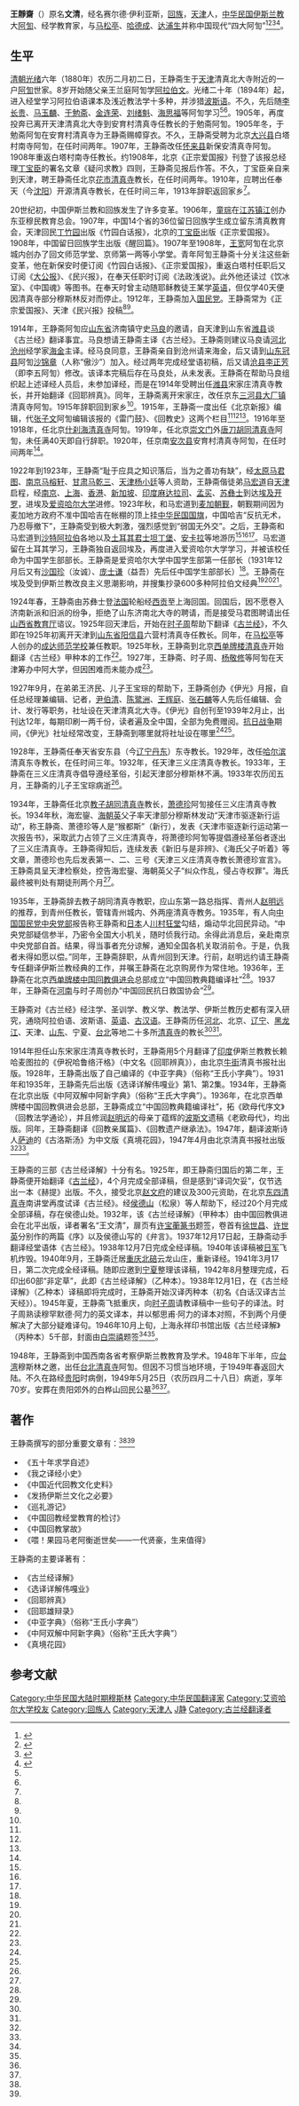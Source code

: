 {{中国伊斯兰教}}

'''王靜齋'''（{{bd|1880年|3月12日|1949年|5月25日|CatIdx=Wang}}）原名'''文清'''，经名赛尔德·伊利亚斯，[[回族|回族]]，[[天津|天津]]人，[[中华民国|中华民国]][[伊斯兰教|伊斯兰教]]大[[阿訇|阿訇]]、经学教育家，与[[马松亭|马松亭]]、[[哈德成|哈德成]]、[[达浦生|达浦生]]并称中国现代“四大阿訇”<ref name=seac>{{Cite web|url =http://www.seac.gov.cn/gjmw/zlk/2004-09-07/1165370090749670.htm|title =王静斋|author =|date =2004-09-07|publisher =中华人民共和国国家民族事务委员会|language =|accessdate =|quote =|deadurl =yes|archiveurl =https://web.archive.org/web/20081202073820/http://www.seac.gov.cn/gjmw/zlk/2004-09-07/1165370090749670.htm|archivedate =2008年12月2日|df =}}</ref><ref name=ah>{{Cite web |url = http://www.chinaislam.net.cn/cms/zjjy/jsrw/201205/25-683.html |title = 中国现代伊斯兰教四大阿訇之王静斋 |author =  |date = 2012-05-25 |publisher = 中国伊斯兰教协会 |language =  |accessdate =  |quote =  |archive-date = 2017-12-31 |archive-url = https://web.archive.org/web/20171231155406/http://www.chinaislam.net.cn/cms/zjjy/jsrw/201205/25-683.html |dead-url = no }}</ref><ref name=guang>{{Cite web |url = http://www.norislam.com/?viewnews-11105 |title = 王静斋 |author =  |date = 2009-10-30 |publisher = 伊斯兰之光 |language =  |accessdate =  |quote =  |archive-date = 2017-02-04 |archive-url = https://web.archive.org/web/20170204090110/http://www.norislam.com/?viewnews-11105 |dead-url = no }}</ref><ref name=nianpu>{{Cite web |url = http://www.norislam.com/?viewnews-11106 |title = 王静斋年谱 |author =  |date = 2009-10-30 |publisher = 伊斯兰之光 |language =  |accessdate =  |quote =  |archive-date = 2017-02-04 |archive-url = https://web.archive.org/web/20170204092337/http://www.norislam.com/?viewnews-11106 |dead-url = no }}</ref>。

== 生平 ==
[[清朝|清朝]][[光绪|光绪]]六年（1880年）农历二月初二日，王静斋生于[[天津|天津]]清真北大寺附近的一户[[阿訇|阿訇]]世家。8岁开始随父亲王兰庭阿訇学[[阿拉伯文|阿拉伯文]]。光绪二十年（1894年）起，进入经堂学习阿拉伯语课本及浅近教法学十多种，并涉猎[[波斯语|波斯语]]。不久，先后随[[李长贵|李长贵]]、[[马玉麟|马玉麟]]、[[于勉斋|于勉斋]]、[[金连荣|金连荣]]、[[刘绪魁|刘绪魁]]、[[海思福|海思福]]等阿訇学习<ref name=ah/><ref name=guang/>。1905年，再度投奔已离开天津清真北大寺到安育村清真寺任教长的于勉斋阿訇。1905年冬，于勉斋阿訇在安育村清真寺为王静斋赐幛穿衣。不久，王静斋受聘为北京[[大兴县_(金朝)|大兴县]]白塔村南寺阿訇，在任时间两年。1907年，王静斋改任[[怀来县|怀来县]]新保安清真寺阿訇。1908年重返白塔村南寺任教长。约1908年，北京《正宗爱国报》刊登了该报总经理[[丁宝臣|丁宝臣]]的署名文章《疑问求教》四则，王静斋见报后作答。不久，丁宝臣亲自来到天津，聘王静斋任北京[[花市清真寺|花市清真寺]]教长，在任时间两年。1910年，应聘出任奉天（今[[沈阳|沈阳]]）开源清真寺教长，在任时间三年，1913年辞职返回家乡<ref name=nianpu/>。

20世纪初，中国伊斯兰教和回族发生了许多变革。1906年，[[童琮|童琮]]在[[江苏|江苏]][[镇江|镇江]]创办东亚穆民教育总会。1907年，中国14个省的36位留日回族学生成立留东清真教育会，天津回民[[丁竹园|丁竹园]]出版《竹园白话报》，北京的[[丁宝臣|丁宝臣]]出版《正宗爱国报》。1908年，中国留日回族学生出版《醒回篇》。1907年至1908年，[[王宽|王宽]]阿訇在北京城内创办了回文师范学堂、京师第一两等小学堂。青年阿訇王静斋十分关注这些新变革，他在新保安时便订阅《竹园白话报》、《正宗爱国报》，重返白塔村任职后又订阅《[[大公报|大公报]]》、《民兴报》，在奉天任职时订阅《法政浅说》。此外他还读过《饮冰室》、《中国魂》等图书。在奉天时曾主动随耶稣教徒王某学[[英语|英语]]，但仅学40天便因清真寺部分穆斯林反对而停止。1912年，王静斋加入[[国民党_(宋教仁)|国民党]]。王静斋常为《正宗爱国报》、天津《民兴报》投稿<ref name=ah/><ref name=guang/>。

1914年，王静斋阿訇应[[山东省|山东省]]济南镇守史[[马良_(民国)|马良]]的邀请，自天津到山东省[[潍县|潍县]]谈《古兰经》翻译事宜。马良想请王静斋主译《古兰经》。王静斋则建议马良请[[河北|河北]][[沧州|沧州]]经学家[[海金|海金]]主译。经马良同意，王静斋亲自到沧州请来海金，后又请到[[山东|山东]][[冠县|冠县]]阿訇[[沙锦章|沙锦章]]（人称“傲沙”）加入。经过两年完成经堂语初稿，后又请[[沧县|沧县]][[李正芳|李正芳]]（即李五阿訇）修改。该译本完稿后存在马良处，从未发表。王静斋在帮助马良组织起上述译经人员后，未参加译经，而是在1914年受聘出任[[潍县|潍县]]宋家庄清真寺教长，并开始翻译《回耶辨真》。同年，王静斋离开宋家庄，改任京东[[三河县|三河县]][[大厂回族自治县|大厂镇]]清真寺阿訇。1915年辞职回到家乡<ref name=nianpu/>。1915年，王静斋一度出任《北京新报》编辑，代[[张子文|张子文]]阿訇编辑该报的《雷门鼓》、《回教史》这两个栏目<ref name=nianpu/><ref name=ah/><ref name=guang/>。1916年至1918年，任北京[[什刹海清真寺|什刹海清真寺]]阿訇。1919年，任北京[[崇文门|崇文门]]外[[上唐刀清真寺|唐刀胡同清真寺]]阿訇，未任满40天即自行辞职。1920年，任京南[[安次县|安次县]]安育村清真寺阿訇，在任时间两年<ref name=nianpu/>。

1922年到1923年，王静斋“耻于应具之知识落后，当为之善功有缺”，经[[太原|太原]][[马君图|马君图]]、[[南京|南京]][[马榕轩|马榕轩]]、[[甘肃|甘肃]][[马乾三|马乾三]]、[[天津|天津]][[杨小廷|杨小廷]]等人资助，王静斋偕徒弟[[马宏道|马宏道]]自[[天津|天津]]启程，经[[南京|南京]]、[[上海|上海]]、[[香港|香港]]、[[新加坡|新加坡]]、[[印度|印度]][[马德拉斯|麻达拉司]]、[[孟买|孟买]]、[[苏伊士运河|苏彝士]]到达[[埃及|埃及]][[开罗|开罗]]，进埃及[[爱资哈尔大学|爱资哈尔大学]]进修。1923年秋，和马宏道到[[麦加朝觐|麦加朝觐]]，朝觐期间因为麦加地方政府不准中国哈吉在帐棚的顶上挂[[中华民国国旗|中华民国国旗]]，中国哈吉“反抗无术，乃忍辱撤下”，王静斋受到极大刺激，强烈感觉到“弱国无外交”。之后，王静斋和马宏道到[[沙特阿拉伯|沙特阿拉伯]]各地以及[[土耳其|土耳其]][[君士坦丁堡|君士坦丁堡]]、[[安卡拉|安卡拉]]等地游历<ref name=ah/><ref name=guang/><ref name=nianpu/>。马宏道留在土耳其学习，王静斋独自返回埃及，再度进入爱资哈尔大学学习，并被该校任命为中国学生部部长。王静斋是爱资哈尔大学中国学生部第一任部长（1931年12月后又有[[沙国珍|沙国珍]]（汝诚）、[[庞士谦|庞士谦]]（益吾）先后任中国学生部部长）<ref name=nianpu/>。王静斋在埃及受到伊斯兰教改良主义思潮影响，并搜集抄录600多种阿拉伯文经典<ref name=ah/><ref name=guang/><ref name=nianpu/>。

1924年春，王静斋由苏彝士登[[法国|法国]]轮船经[[胡志明市|西贡]]至上海回国。回国后，因不愿卷入济南新派和旧派的纷争，拒绝了山东济南北大寺的聘请，而是接受马君图聘请出任[[山西省教育厅|山西省教育厅]]谘议。1925年回天津后，开始在[[时子周|时子周]]帮助下翻译《[[古兰经|古兰经]]》，不久即在1925年初离开天津到[[山东省|山东省]][[阳信县|阳信县]]六营村清真寺任教长。同年，在[[马松亭|马松亭]]等人创办的[[成达师范学校|成达师范学校]]兼任教职。1925年秋，王静斋到北京[[西单清真寺|西单牌楼清真寺]]开始翻译《古兰经》甲种本的工作<ref name=nianpu/>。1927年，王静斋、时子周、[[杨敬修|杨敬修]]等阿訇在天津筹办中阿大学，但因困难而未能办成<ref name=seac/>。

1927年9月，在弟弟王济民、儿子王宝琮的帮助下，王静斋创办《伊光》月报，自任总经理兼编辑、记者，[[尹伯清|尹伯清]]、[[陈鹭洲|陈鹭洲]]、[[王辉庭|王辉庭]]、[[张石麟|张石麟]]等人先后任编辑、会计、发行等职务，社址设在天津清真北大寺。《伊光》自创刊至1939年2月止，出刊达12年，每期印刷一两千份，读者遍及全中国，全部为免费赠阅。[[抗日战争|抗日战争]]期间，《伊光》社址经常改变，王静斋到哪里就将社址设在哪里<ref name=ah/><ref name=guang/>。

1928年，王静斋任奉天省安东县（今[[辽宁|辽宁]][[丹东|丹东]]）东寺教长。1929年，改任[[哈尔滨|哈尔滨]]清真东寺教长，在任时间三年。1932年，任天津三义庄清真寺教长。1933年，王静斋在三义庄清真寺倡导遵经革俗，引起天津部分穆斯林不满。1933年农历闰五月，王静斋的儿子王宝琮病逝<ref name=nianpu/>。

1934年，王静斋任北京[[教子胡同清真寺|教子胡同清真寺]]教长，[[萧德珍|萧德珍]]阿訇接任三义庄清真寺教长。1934年秋，海宏鋆、[[海朝英|海朝英]]父子率天津部分穆斯林发动“天津市驱逐新行运动”，称王静斋、萧德珍等人是“猴都斯”（新行），发表《天津市驱逐新行运动第一次报告书》，采取武力占领了三义庄清真寺，将萧德珍阿訇等提倡遵经革俗者逐出了三义庄清真寺。王静斋得知后，连续发表《新旧与是非辨》、《海氏父子听着》等文章，萧德珍也先后发表第一、二、三号《天津三义庄清真寺教长萧德珍宣言》。王静斋具呈天津检察处，控告海宏鋆、海朝英父子“纠众作乱，侵占寺权罪”。海氏最终被判处有期徒刑两个月<ref name=nianpu/>。

1935年，王静斋辞去教子胡同清真寺教职，应山东第一路总指挥、青州人[[赵明远|赵明远]]的推荐，到青州任教长，管辖青州城内、外两座清真寺教务。1935年，有人向[[中国国民党中央党部|中国国民党中央党部]]报告称王静斋和[[日本|日本]]人[[川村狂堂|川村狂堂]]勾结，煽动华北回民异动。“中央党部疑信参半，乃密令全国大小机关，随时侦我行动。余得此消息后，亲赴南京中央党部自首。结果，得当事者充分谅解，通知全国各机关取消前令。于是，仇我者未得如愿以偿。”同年，王静斋辞职，从青州回到天津。行前，赵明远约请王静斋专任翻译伊斯兰教经典的工作，并嘱王静斋在北京购房作为常住地。1936年，王静斋在北京[[西单牌楼|西单牌楼]][[中国回教俱进会|中国回教俱进会]]总部成立“中国回教典籍编译社”<ref name=nianpu/>。1937年，王静斋在[[河南|河南]]与时子周创办“中国回民抗日救国协会”<ref name=seac/>。

王静斋对《古兰经》经注学、圣训学、教义学、教法学、伊斯兰教历史都有深入研究，通晓阿拉伯语、波斯语、[[英语|英语]]、[[古汉语|古汉语]]。王静斋历任[[河北|河北]]、北京、[[辽宁|辽宁]]、[[黑龙江|黑龙江]]、天津、[[山东|山东]]、宁夏、[[台北|台北]]等地二十多所[[清真寺|清真寺]]的教长<ref name=ah/><ref name=guang/>。

1914年担任山东宋家庄清真寺教长时，王静斋用5个月翻译了[[印度|印度]]伊斯兰教教长赖哈麦图拉的《伊祝哈鲁络汗格》（中文名《回耶辨真》），由北京[[牛街|牛街]]清真书报社出版。1928年，王静斋出版了自己编译的《中亚字典》（俗称“王氏小字典”）。1931年和1935年，王静斋先后出版《选译详解伟嘎业》第1、第2集。1934年，王静斋在北京出版《中阿双解中阿新字典》（俗称“王氏大字典”）。1936年，在北京西单牌楼中国回教俱进会总部，王静斋成立“中国回教典籍编译社”，拓《欧母代序文》（回教法学通论），并且修润[[赵明远|赵明远]]的母亲丁蕴辉的[[波斯文|波斯文]]遗稿《老欧母代》，均出版。同年，王静斋翻译《回教亲属篇》、《回教遗产继承法》。1947年，翻译波斯诗人[[萨迪|萨迪]]的《古洛斯汤》为中文版《真境花园》，1947年4月由北京清真书报社出版<ref name=ah/><ref name=guang/>。

王静斋的三部《古兰经译解》十分有名。1925年，即王静斋归国后的第二年，王静斋便开始翻译《[[古兰经|古兰经]]》，4个月完成全部译稿，但是感到“译词欠妥”，仅节选出一本《赫提》出版。不久，接受北京[[赵文府|赵文府]]的建议及300元资助，在北京[[东四清真寺|东四清真寺]]南讲堂再度试译《古兰经》。经[[侯德山|侯德山]]（松泉）等人帮助下，经过20个月完成全部译稿，存在侯德山处。1932年，该《古兰经译解》（甲种本）由中国回教俱进会在北平出版，译者署名“王文清”，扉页有[[许宝蘅|许宝蘅]][[篆书|篆书]]题签，卷首有[[徐世昌|徐世昌]]、[[许世英|许世英]]分别作的两篇《序》以及侯德山写的《弁言》。1937年12月17日起，王静斋动手翻译经堂语体《古兰经》。1938年12月7日完成全经译稿。1940年该译稿被[[日军|日军]]飞机炸毁。1940年9月，王静斋迁居[[重庆|重庆]][[北碚|北碚]]云龙山庄，重新译经。1941年3月17日，第二次完成全经译稿。随即应邀到[[宁夏|宁夏]]整理该译稿，1942年8月整理完成，石印出60部“非定草”，此即《古兰经译解》（乙种本）。1938年12月1日，在《古兰经译解》（乙种本）译稿即将完成时，王静斋开始汉译丙种本（初名《白话汉译古兰天经》）。1945年夏，王静斋飞抵重庆，向[[时子周|时子周]]请教译稿中一些句子的译法。时子周熟读穆罕默德·阿力的英文译本，并以郁思甫·阿力的译本对照，不到两个月便解决了大部分疑难译句。1946年10月上旬，上海永祥印书馆出版《古兰经译解》（丙种本）5千部，封面由[[白崇禧|白崇禧]]题签<ref name=ah/><ref name=guang/>。

1948年，王静斋到中国西南各省考察伊斯兰教教育及学术。1948年下半年，应[[台湾|台湾]]穆斯林之邀，出任[[台北清真寺|台北清真寺]]阿訇。但因不习惯当地环境，于1949年春返回大陆。不久在路经[[贵阳|贵阳]]时病倒，1949年5月25日（农历四月二十八日）病逝，享年70岁。安葬在贵阳郊外的白桦山回民公墓<ref name=ah/><ref name=guang/>。

==著作==
王静斋撰写的部分重要文章有：<ref name=ah/><ref name=guang/>
*《五十年求学自述》
*《我之译经小史》
*《中国近代回教文化史料》
*《发扬伊斯兰文化之必要》
*《巡礼游记》
*《中国回教经堂教育的检讨》
*《中国回教掌故》
*《喂！果园马老阿衡逝世矣——一代贤豪，生来值得》

王静斋的主要译著有：
*《古兰经译解》
*《选译详解伟嘎业》
*《回耶辨真》
*《回耶雄辩录》
*《中亚字典》（俗称“王氏小字典”）
*《中阿双解中阿新字典》（俗称“王氏大字典”）
*《真境花园》

== 参考文献 ==
{{Reflist}}

[[Category:中华民国大陆时期穆斯林|Category:中华民国大陆时期穆斯林]]
[[Category:中华民国翻译家|Category:中华民国翻译家]]
[[Category:艾资哈尔大学校友|Category:艾资哈尔大学校友]]
[[Category:回族人|Category:回族人]]
[[Category:天津人|Category:天津人]]
[[Category:王姓|J静]]
[[Category:古兰经翻译者|Category:古兰经翻译者]]